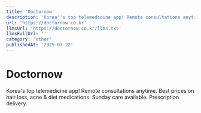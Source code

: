```yaml
---
title: 'Doctornow'
description: 'Korea''s top telemedicine app! Remote consultations anytime. Best prices on hair loss, acne & diet medications. Sunday care available. Prescription delivery.'
url: 'https://doctornow.co.kr'
llmsUrl: 'https://doctornow.co.kr/llms.txt'
llmsFullUrl: ''
category: 'other'
publishedAt: '2025-07-22'
---
```


# Doctornow

Korea's top telemedicine app! Remote consultations anytime. Best prices on hair loss, acne & diet medications. Sunday care available. Prescription delivery.
